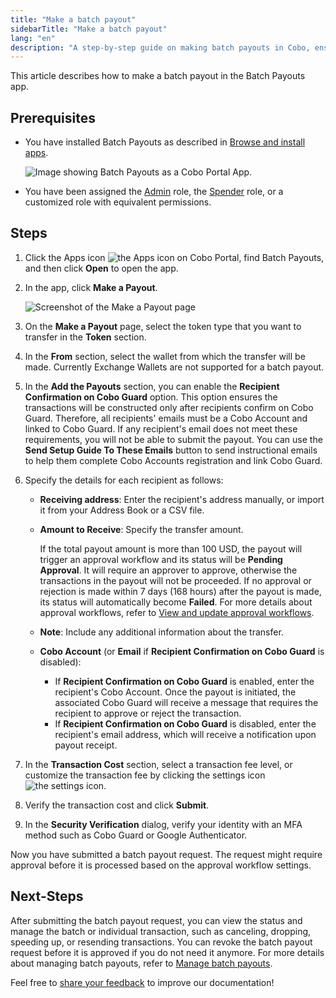 ```yaml
---
title: "Make a batch payout"
sidebarTitle: "Make a batch payout"
lang: "en"
description: "A step-by-step guide on making batch payouts in Cobo, ensuring quick and efficient transfers while managing multiple recipient addresses."
---
```


This article describes how to make a batch payout in the Batch Payouts app.

## Prerequisites

- You have installed Batch Payouts as described in [Browse and install apps](/en/apps/browse-and-install).

    <img src="/en/images/portal-apps/batch-payouts/set-up.png" className="screenshot_full_screen" alt="Image showing Batch Payouts as a Cobo Portal App."/>

- You have been assigned the [Admin](/en/portal/organization/roles-and-permissions) role, the [Spender](/en/portal/organization/roles-and-permissions) role, or a customized role with equivalent permissions.

## Steps

1. Click the Apps icon <img src="/en/images/common/icon_apps.svg" className="icon" alt="the Apps icon" /> on Cobo Portal, find Batch Payouts, and then click **Open** to open the app.
2. In the app, click **Make a Payout**.

    <img src="/en/images/portal-apps/batch-payouts/make_payout.png" className="screenshot_full_screen" alt="Screenshot of the Make a Payout page" />

3. On the **Make a Payout** page, select the token type that you want to transfer in the **Token** section.
4. In the **From** section, select the wallet from which the transfer will be made.
    <Note>Currently Exchange Wallets are not supported for a batch payout.</Note>
5. In the **Add the Payouts** section, you can enable the **Recipient Confirmation on Cobo Guard** option. This option ensures the transactions will be constructed only after recipients confirm on Cobo Guard. Therefore, all recipients' emails must be a Cobo Account and linked to Cobo Guard. If any recipient's email does not meet these requirements, you will not be able to submit the payout. You can use the **Send Setup Guide To These Emails** button to send instructional emails to help them complete Cobo Accounts registration and link Cobo Guard.
6. Specify the details for each recipient as follows:
    - **Receiving address**: Enter the recipient's address manually, or import it from your Address Book or a CSV file.
    - **Amount to Receive**: Specify the transfer amount.

        <Note>If the total payout amount is more than 100 USD, the payout will trigger an approval workflow and its status will be **Pending Approval**. It will require an approver to approve, otherwise the transactions in the payout will not be proceeded. If no approval or rejection is made within 7 days (168 hours) after the payout is made, its status will automatically become **Failed**. For more details about approval workflows, refer to [View and update approval workflows](/en/apps/workflow).</Note>

    - **Note**: Include any additional information about the transfer.
    - **Cobo Account** (or **Email** if **Recipient Confirmation on Cobo Guard** is disabled):
      - If **Recipient Confirmation on Cobo Guard** is enabled, enter the recipient's Cobo Account. Once the payout is initiated, the associated Cobo Guard will receive a message that requires the recipient to approve or reject the transaction.
      - If **Recipient Confirmation on Cobo Guard** is disabled, enter the recipient's email address, which will receive a notification upon payout receipt.
7. In the **Transaction Cost** section, select a transaction fee level, or customize the transaction fee by clicking the settings icon <img src="/en/images/common/icon_advanced.svg" className="icon" alt="the settings icon" />.
8. Verify the transaction cost and click **Submit**.
9. In the **Security Verification** dialog, verify your identity with an MFA method such as Cobo Guard or Google Authenticator.

Now you have submitted a batch payout request. The request might require approval before it is processed based on the approval workflow settings.

## Next-Steps

After submitting the batch payout request, you can view the status and manage the batch or individual transaction, such as canceling, dropping, speeding up, or resending transactions. You can revoke the batch payout request before it is approved if you do not need it anymore. For more details about managing batch payouts, refer to [Manage batch payouts](/en/apps/batch-payouts/manage-payouts).

<Tip>Feel free to [share your feedback](https://forms.zohopublic.com/cobo/form/DocumentFeedbackForm/formperma/QvLOhxJv1_JMsJ-1dleZ8Itb_7rzN-LtgvsDdxosoVI?referrername=manuals) to improve our documentation!</Tip>